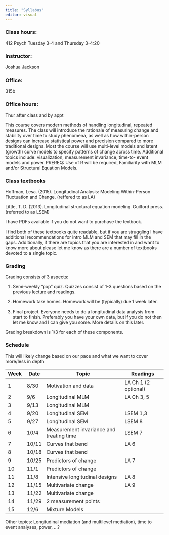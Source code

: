 ```yaml
---
title: "Syllabus"
editor: visual
---
```


### Class hours:

412 Psych Tuesday 3-4 and Thursday 3-4:20

### Instructor:

Joshua Jackson

### Office:

315b

### Office hours:

Thur after class and by appt

This course covers modern methods of handling longitudinal, repeated measures. The class will introduce the rationale of measuring change and stability over time to study phenomena, as well as how within-person designs can increase statistical power and precision compared to more traditional designs. Most the course will use multi-level models and latent (growth) curve models to specify patterns of change across time. Additional topics include: visualization, measurement invariance, time-to- event models and power. PREREQ: Use of R will be required, Familiarity with MLM and/or Structural Equation Models.

### Class textbooks

Hoffman, Lesa. (2015). Longitudinal Analysis: Modeling Within-Person Fluctuation and Change. (reffered to as LA)

Little, T. D. (2013). Longitudinal structural equation modeling. Guilford press. (referred to as LSEM)

I have PDFs available if you do not want to purchase the textbook.

I find both of these textbooks quite readable, but if you are struggling I have additional recommendations for intro MLM and SEM that may fill in the gaps. Additionally, if there are topics that you are interested in and want to know more about please let me know as there are a number of textbooks devoted to a single topic.

### Grading

Grading consists of 3 aspects:

1.  Semi-weekly "pop" quiz. Quizzes consist of 1-3 questions based on the previous lecture and readings.

2.  Homework take homes. Homework will be (typically) due 1 week later.

3.  Final project. Everyone needs to do a longitudinal data analysis from start to finish. Preferably you have your own data, but if you do not then let me know and I can give you some. More details on this later.

Grading breakdown is 1/3 for each of these components.

### Schedule

This will likely change based on our pace and what we want to cover more/less in depth

| Week | Date  | Topic                                    | Readings             |
|------|-------|------------------------------------------|----------------------|
| 1    | 8/30  | Motivation and data                      | LA Ch 1 (2 optional) |
| 2    | 9/6   | Longitudinal MLM                         | LA Ch 3, 5           |
| 3    | 9/13  | Longitudinal MLM                         |                      |
| 4    | 9/20  | Longitudinal SEM                         | LSEM 1,3             |
| 5    | 9/27  | Longitudinal SEM                         | LSEM 8               |
| 6    | 10/4  | Measurement invariance and treating time | LSEM 7               |
| 7    | 10/11 | Curves that bend                         | LA 6                 |
| 8    | 10/18 | Curves that bend                         |                      |
| 9    | 10/25 | Predictors of change                     | LA 7                 |
| 10   | 11/1  | Predictors of change                     |                      |
| 11   | 11/8  | Intensive longitudinal designs           | LA 8                 |
| 12   | 11/15 | Multivariate change                      | LA 9                 |
| 13   | 11/22 | Multivariate change                      |                      |
| 14   | 11/29 | 2 measurement points                     |                      |
| 15   | 12/6  | Mixture Models                           |                      |

Other topics: Longitudinal mediation (and multilevel mediation), time to event analyses, power, ...?
